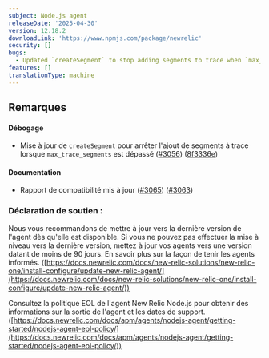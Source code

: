 ```yaml
---
subject: Node.js agent
releaseDate: '2025-04-30'
version: 12.18.2
downloadLink: 'https://www.npmjs.com/package/newrelic'
security: []
bugs:
  - Updated `createSegment` to stop adding segments to trace when `max_trace_segments` is exceeded
features: []
translationType: machine
---
```


## Remarques

#### Débogage

* Mise à jour de `createSegment` pour arrêter l&apos;ajout de segments à trace lorsque `max_trace_segments` est dépassé ([#3056](https://github.com/newrelic/node-newrelic/pull/3056)) ([8f3336e](https://github.com/newrelic/node-newrelic/commit/8f3336e98ac9f7d4ad0ded3a061774fd68053e76))

#### Documentation

* Rapport de compatibilité mis à jour ([#3065](https://github.com/newrelic/node-newrelic/pull/3065)) ([#3063](https://github.com/newrelic/node-newrelic/pull/3063))

### Déclaration de soutien :

Nous vous recommandons de mettre à jour vers la dernière version de l&apos;agent dès qu&apos;elle est disponible. Si vous ne pouvez pas effectuer la mise à niveau vers la dernière version, mettez à jour vos agents vers une version datant de moins de 90 jours. En savoir plus sur la façon de tenir les agents informés. ([https://docs.newrelic.com/docs/new-relic-solutions/new-relic-one/install-configure/update-new-relic-agent/](https://docs.newrelic.com/docs/new-relic-solutions/new-relic-one/install-configure/update-new-relic-agent/))

Consultez la politique EOL de l&apos;agent New Relic Node.js pour obtenir des informations sur la sortie de l&apos;agent et les dates de support. ([https://docs.newrelic.com/docs/apm/agents/nodejs-agent/getting-started/nodejs-agent-eol-policy/](https://docs.newrelic.com/docs/apm/agents/nodejs-agent/getting-started/nodejs-agent-eol-policy/))